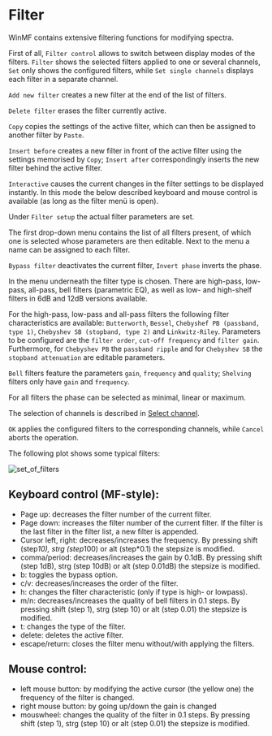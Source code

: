 # Filter

WinMF contains extensive filtering functions for modifying spectra.

First of all, ``Filter control`` allows to switch between display modes of the filters. ``Filter`` shows the selected filters applied to one or several channels, ``Set`` only shows the configured filters, while ``Set single channels`` displays each filter in a separate channel.

``Add new filter`` creates a new filter at the end of the list of filters.

``Delete filter`` erases the filter currently active.

``Copy`` copies the settings of the active filter, which can then be assigned to another filter by ``Paste``.

``Insert before`` creates a new filter in front of the active filter using the settings memorised by ``Copy``; ``Insert after`` correspondingly inserts the new filter behind the active filter.

``Interactive`` causes the current changes in the filter settings to be displayed instantly. In this mode the below described keyboard and mouse control is available (as long as the filter menü is open).

Under ``Filter setup`` the actual filter parameters are set.

The first drop-down menu contains the list of all filters present, of which one is selected whose parameters are then editable. Next to the menu a name can be assigned to each filter.

``Bypass filter`` deactivates the current filter, ``Invert phase`` inverts the phase.

In the menu underneath the filter type is chosen. There are high-pass, low-pass, all-pass, bell filters (parametric EQ), as well as low- and high-shelf filters in 6dB and 12dB versions available.

For the high-pass, low-pass and all-pass filters the following filter characteristics are available: ``Butterworth``, ``Bessel``, ``Chebyshef PB (passband, type 1)``, ``Chebyshev SB (stopband, type 2)`` and ``Linkwitz-Riley``. Parameters to be configured are the ``filter order``, ``cut-off frequency`` and ``filter gain``. Furthermore, for ``Chebyshev PB`` the ``passband ripple`` and for ``Chebyshev SB`` the ``stopband attenuation`` are editable parameters.

``Bell`` filters feature the parameters ``gain``, ``frequency`` and ``quality``; ``Shelving`` filters only have ``gain`` and ``frequency``.

For all filters the phase can be selected as minimal, linear or maximum.

The selection of channels is described in [Select channel](/en/help/edit/select-channel).

``OK`` applies the configured filters to the corresponding channels, while ``Cancel`` aborts the operation.

The following plot shows some typical filters:

![set_of_filters](/set_of_filters.png)

## Keyboard control (MF-style):
- Page up: decreases the filter number of the current filter.
- Page down: increases the filter number of the current filter. If the filter is the last filter in the filter list, a new filter is appended.
- Cursor left, right: decreases/increases the frequency. By pressing shift (step*10), strg  (step*100) or alt (step*0.1) the stepsize is modified.
- comma/period: decreases/increases the gain by 0.1dB. By pressing shift (step 1dB), strg  (step 10dB) or alt (step 0.01dB) the stepsize is modified.
- b: toggles the bypass option.
- c/v: decreases/increases the order of the filter.
- h: changes the filter characteristic (only if type is high- or lowpass).
- m/n: decreases/increases the quality of bell filters in 0.1 steps. By pressing shift (step 1), strg  (step 10) or alt (step 0.01) the stepsize is modified.
- t: changes the type of the filter.
- delete: deletes the active filter.
- escape/return: closes the filter menu without/with applying the filters.

## Mouse control:
- left mouse button: by modifying the active cursor (the yellow one) the frequency of the filter is changed.
- right mouse button: by going up/down the gain is changed
- mouswheel: changes the quality of the filter in 0.1 steps. By pressing shift (step 1), strg  (step 10) or alt (step 0.01) the stepsize is modified.
